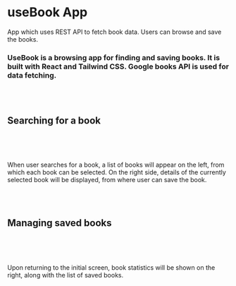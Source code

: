

# useBook App

App which uses REST API to fetch book data. Users can browse and save the books.

<HeroImage image={UseBookImg} title="useBook App" />

### UseBook is a browsing app for finding and saving books. It is built with React and Tailwind CSS. Google books API is used for data fetching.

<br />
<br />

## Searching for a book

<br />

<ArticleImage
   image={useBookImg1}
   alt="Searching for a book"
   isResponsive={false}
/>

<br />

When user searches for a book, a list of books will appear on the left, from which each book can be selected. On the right side, details of the currently selected book will be displayed, from where user can save the book.

<br />
<br />

## Managing saved books

<br />

<ArticleImage
   image={useBookImg2}
   alt="Managing saved books"
   isResponsive={false}
/>

<br />

Upon returning to the initial screen, book statistics will be shown on the right, along with the list of saved books.

<br />
